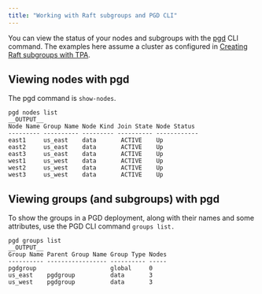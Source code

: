 ```yaml
---
title: "Working with Raft subgroups and PGD CLI"
---
```


You can view the status of your nodes and subgroups with the [pgd](../../cli/) CLI command. The examples here assume a cluster as configured in [Creating Raft subgroups with TPA](01_raft_subgroups_and_tpa).

## Viewing nodes with pgd

The pgd command is `show-nodes`.
```shell
pgd nodes list
__OUTPUT__
Node Name Group Name Node Kind Join State Node Status
--------- ---------- --------- ---------- ------------ 
east1     us_east    data       ACTIVE    Up
east2     us_east    data       ACTIVE    Up
east3     us_east    data       ACTIVE    Up
west1     us_west    data       ACTIVE    Up
west2     us_west    data       ACTIVE    Up
west3     us_west    data       ACTIVE    Up
```

## Viewing groups (and subgroups) with pgd

To show the groups in a PGD deployment, along with their names and some attributes, use the PGD CLI command `groups list.`

```
pgd groups list
__OUTPUT__
Group Name Parent Group Name Group Type Nodes
---------- ----------------- ---------- -----  
pgdgroup                     global     0
us_east    pgdgroup          data       3
us_west    pgdgroup          data       3
```

